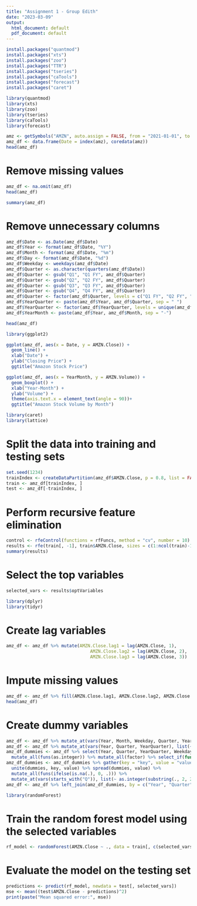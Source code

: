 ```yaml
---
title: "Assignment 1 - Group Edith"
date: "2023-03-09"
output:
  html_document: default
  pdf_document: default
---
```

```r
install.packages("quantmod")
install.packages("xts")
install.packages("zoo")
install.packages("TTR")
install.packages("tseries")
install.packages("caTools")
install.packages("forecast")
install.packages("caret")
```

```r
library(quantmod)
library(xts)
library(zoo)
library(tseries)
library(caTools)
library(forecast)
```


```r
amz <- getSymbols("AMZN", auto.assign = FALSE, from = "2021-01-01", to = "2023-03-09")
amz_df <- data.frame(Date = index(amz), coredata(amz))
head(amz_df)
```

# Remove missing values

```r
amz_df <- na.omit(amz_df)
head(amz_df)
```

```r
summary(amz_df)
```

# Remove unnecessary columns

```r
amz_df$Date <- as.Date(amz_df$Date)
amz_df$Year <- format(amz_df$Date, "%Y")
amz_df$Month <- format(amz_df$Date, "%m")
amz_df$Day <- format(amz_df$Date, "%d")
amz_df$Weekday <- weekdays(amz_df$Date)
amz_df$Quarter <- as.character(quarters(amz_df$Date))
amz_df$Quarter <- gsub("Q1", "Q1 FY", amz_df$Quarter)
amz_df$Quarter <- gsub("Q2", "Q2 FY", amz_df$Quarter)
amz_df$Quarter <- gsub("Q3", "Q3 FY", amz_df$Quarter)
amz_df$Quarter <- gsub("Q4", "Q4 FY", amz_df$Quarter)
amz_df$Quarter <- factor(amz_df$Quarter, levels = c("Q1 FY", "Q2 FY", "Q3 FY", "Q4 FY"))
amz_df$YearQuarter <- paste(amz_df$Year, amz_df$Quarter, sep = " ")
amz_df$YearQuarter <- factor(amz_df$YearQuarter, levels = unique(amz_df$YearQuarter))
amz_df$YearMonth <- paste(amz_df$Year, amz_df$Month, sep = "-")
```

```r
head(amz_df)
```

```r
library(ggplot2)
```

```r
ggplot(amz_df, aes(x = Date, y = AMZN.Close)) +
  geom_line() +
  xlab("Date") +
  ylab("Closing Price") +
  ggtitle("Amazon Stock Price")
```

```r
ggplot(amz_df, aes(x = YearMonth, y = AMZN.Volume)) +
  geom_boxplot() +
  xlab("Year-Month") +
  ylab("Volume") +
  theme(axis.text.x = element_text(angle = 90))+
  ggtitle("Amazon Stock Volume by Month")

```

```r
library(caret)
library(lattice)
```

# Split the data into training and testing sets

```r
set.seed(1234)
trainIndex <- createDataPartition(amz_df$AMZN.Close, p = 0.8, list = FALSE)
train <- amz_df[trainIndex, ]
test <- amz_df[-trainIndex, ]
```

# Perform recursive feature elimination

```r
control <- rfeControl(functions = rfFuncs, method = "cv", number = 10)
results <- rfe(train[, -1], train$AMZN.Close, sizes = c(1:ncol(train)-1), rfeControl = control)
summary(results)
```


# Select the top variables

```r
selected_vars <- results$optVariables
```

```r
library(dplyr)
library(tidyr)
```

# Create lag variables

```r
amz_df <- amz_df %>% mutate(AMZN.Close.lag1 = lag(AMZN.Close, 1),
                                AMZN.Close.lag2 = lag(AMZN.Close, 2),
                                AMZN.Close.lag3 = lag(AMZN.Close, 3))
```

# Impute missing values

```r
amz_df <- amz_df %>% fill(AMZN.Close.lag1, AMZN.Close.lag2, AMZN.Close.lag3)
head(amz_df)
```

# Create dummy variables

```r
amz_df <- amz_df %>% mutate_at(vars(Year, Month, Weekday, Quarter, YearQuarter), factor)
amz_df <- amz_df %>% mutate_at(vars(Year, Quarter, YearQuarter), list(~ . - 1)) %>% select(-Month, -Day)
amz_df_dummies <- amz_df %>% select(Year, Quarter, YearQuarter, Weekday) %>% 
  mutate_all(funs(as.integer)) %>% mutate_all(factor) %>% select_if(function(x) !is.numeric(x))
amz_df_dummies <- amz_df_dummies %>% gather(key = "key", value = "value", -Year, -Quarter, -YearQuarter) %>% 
  unite(dummies, key, value) %>% spread(dummies, value) %>% 
  mutate_all(funs(ifelse(is.na(.), 0, .))) %>% 
  mutate_at(vars(starts_with("Q")), list(~ as.integer(substring(., 2, 2)) == as.integer(substring(Quarter[1], 2, 2))))
amz_df <- amz_df %>% left_join(amz_df_dummies, by = c("Year", "Quarter", "YearQuarter", "Weekday"))
```


```r
library(randomForest)
```


# Train the random forest model using the selected variables

```r
rf_model <- randomForest(AMZN.Close ~ ., data = train[, c(selected_vars, "AMZN.Close")], importance = TRUE)
```

# Evaluate the model on the testing set

```r
predictions <- predict(rf_model, newdata = test[, selected_vars])
mse <- mean((test$AMZN.Close - predictions)^2)
print(paste("Mean squared error:", mse))
```

